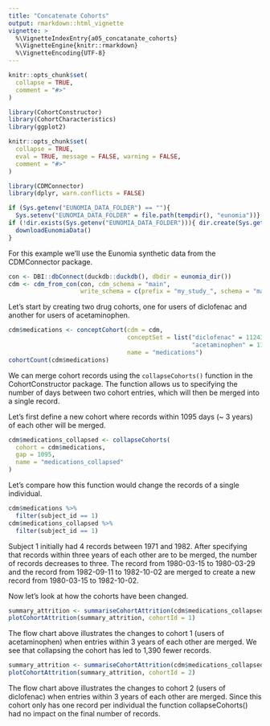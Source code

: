 ---
title: "Concatenate Cohorts"
output: rmarkdown::html_vignette
vignette: >
  %\VignetteIndexEntry{a05_concatanate_cohorts}
  %\VignetteEngine{knitr::rmarkdown}
  %\VignetteEncoding{UTF-8}
---

```{r, include = FALSE}
knitr::opts_chunk$set(
  collapse = TRUE,
  comment = "#>"
)
```

```{r setup}
library(CohortConstructor)
library(CohortCharacteristics)
library(ggplot2)
```

```{r, include = FALSE}
knitr::opts_chunk$set(
  collapse = TRUE,
  eval = TRUE, message = FALSE, warning = FALSE,
  comment = "#>"
)

library(CDMConnector)
library(dplyr, warn.conflicts = FALSE)

if (Sys.getenv("EUNOMIA_DATA_FOLDER") == ""){
  Sys.setenv("EUNOMIA_DATA_FOLDER" = file.path(tempdir(), "eunomia"))}
if (!dir.exists(Sys.getenv("EUNOMIA_DATA_FOLDER"))){ dir.create(Sys.getenv("EUNOMIA_DATA_FOLDER"))
  downloadEunomiaData()  
}
```

For this example we'll use the Eunomia synthetic data from the CDMConnector package.

```{r}
con <- DBI::dbConnect(duckdb::duckdb(), dbdir = eunomia_dir())
cdm <- cdm_from_con(con, cdm_schema = "main", 
                    write_schema = c(prefix = "my_study_", schema = "main"))
```

Let's start by creating two drug cohorts, one for users of diclofenac and another for users of acetaminophen.

```{r}
cdm$medications <- conceptCohort(cdm = cdm, 
                                 conceptSet = list("diclofenac" = 1124300,
                                                   "acetaminophen" = 1127433), 
                                 name = "medications")
cohortCount(cdm$medications)
```
We can merge cohort records using the `collapseCohorts()` function in the CohortConstructor package. The function allows us to specifying the number of days between two cohort entries, which will then be merged into a single record.

Let's first define a new cohort where records within 1095 days (~ 3 years) of each other will be merged.

```{r}
cdm$medications_collapsed <- collapseCohorts(
  cohort = cdm$medications,
  gap = 1095,
  name = "medications_collapsed"
)
```

Let's compare how this function would change the records of a single individual.

```{r}
cdm$medications %>%
  filter(subject_id == 1)
cdm$medications_collapsed %>%
  filter(subject_id == 1)
```
Subject 1 initially had 4 records between 1971 and 1982. After specifying that records within three years of each other are to be merged, the number of records decreases to three. The record from 1980-03-15 to 1980-03-29 and the record from 1982-09-11 to 1982-10-02 are merged to create a new record from 1980-03-15 to 1982-10-02. 

Now let's look at how the cohorts have been changed. 

```{r}
summary_attrition <- summariseCohortAttrition(cdm$medications_collapsed)
plotCohortAttrition(summary_attrition, cohortId = 1)
```

The flow chart above illustrates the changes to cohort 1 (users of acetaminophen) when entries within 3 years of each other are merged. We see that collapsing the cohort has led to 1,390 fewer records.

```{r}
summary_attrition <- summariseCohortAttrition(cdm$medications_collapsed)
plotCohortAttrition(summary_attrition, cohortId = 2)
```

The flow chart above illustrates the changes to cohort 2 (users of diclofenac) when entries within 3 years of each other are merged. Since this cohort only has one record per individual the function collapseCohorts() had no impact on the final number of records.
